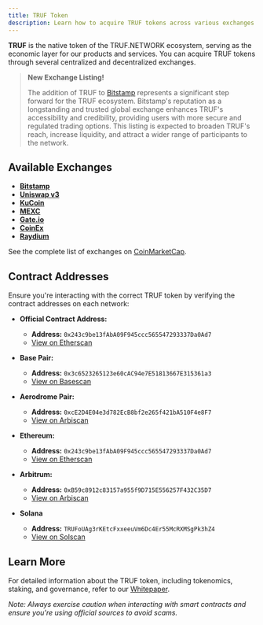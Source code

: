 ---
title: TRUF Token
description: Learn how to acquire TRUF tokens across various exchanges and networks.
---

**TRUF** is the native token of the TRUF.NETWORK ecosystem, serving as the economic layer for our products and services. You can acquire TRUF tokens through several centralized and decentralized exchanges.

> **New Exchange Listing!**
>
> The addition of TRUF to [Bitstamp](https://www.bitstamp.net/markets/truf/usd) represents a significant step forward for the TRUF ecosystem. Bitstamp's reputation as a longstanding and trusted global exchange enhances TRUF's accessibility and credibility, providing users with more secure and regulated trading options. This listing is expected to broaden TRUF's reach, increase liquidity, and attract a wider range of participants to the network.

## Available Exchanges

- **[Bitstamp](https://www.bitstamp.net/markets/truf/usd)**
- **[Uniswap v3](https://app.uniswap.org/swap?outputCurrency=0x243c9be13faba09f945ccc565547293337da0ad7)**
- **[KuCoin](https://www.kucoin.com/trade/TRUF-USDT)**
- **[MEXC](https://www.mexc.com/exchange/TRUF_USDT)**
- **[Gate.io](https://www.gate.io/trade/TRUF_USDT)**
- **[CoinEx](https://www.coinex.com/en/exchange/truf-usdt)**
- **[Raydium](https://raydium.io/swap/?inputMint=sol&outputMint=TRUFoUAg3rKEtcFxxeeuVm6Dc4Er55McRXMSgPk3hZ4)**

See the complete list of exchanges on [CoinMarketCap](https://coinmarketcap.com/currencies/truflation/).

## Contract Addresses

Ensure you're interacting with the correct TRUF token by verifying the contract addresses on each network:

- **Official Contract Address:**

  - **Address:** `0x243c9be13fAbA09F945ccc565547293337Da0Ad7`
  - [View on Etherscan](https://etherscan.io/address/0x243c9be13fAbA09F945ccc565547293337Da0Ad7)

- **Base Pair:**

  - **Address:** `0x3c6523265123e60cAC94e7E51813667E315361a3`
  - [View on Basescan](https://basescan.org/address/0x3c6523265123e60cAC94e7E51813667E315361a3)

- **Aerodrome Pair:**

  - **Address:** `0xcE2D4E04e3d782EcB8bf2e265f421bA510F4e8F7`
  - [View on Arbiscan](https://arbiscan.io/address/0xcE2D4E04e3d782EcB8bf2e265f421bA510F4e8F7)

- **Ethereum:**

  - **Address:** `0x243c9be13fAbA09F945ccc565547293337Da0Ad7`
  - [View on Etherscan](https://etherscan.io/address/0x243c9be13fAbA09F945ccc565547293337Da0Ad7)

- **Arbitrum:**
  - **Address:** `0xB59c8912c83157a955f9D715E556257F432C35D7`
  - [View on Arbiscan](https://arbiscan.io/address/0xB59c8912c83157a955f9D715E556257F432C35D7)

- **Solana**
  - **Address:** `TRUFoUAg3rKEtcFxxeeuVm6Dc4Er55McRXMSgPk3hZ4`
  - [View on Solscan](https://solscan.io/token/TRUFoUAg3rKEtcFxxeeuVm6Dc4Er55McRXMSgPk3hZ4)

## Learn More

For detailed information about the TRUF token, including tokenomics, staking, and governance, refer to our [Whitepaper](https://whitepaper.truflation.com/truf-token/get-truf-token).

_Note: Always exercise caution when interacting with smart contracts and ensure you're using official sources to avoid scams._
